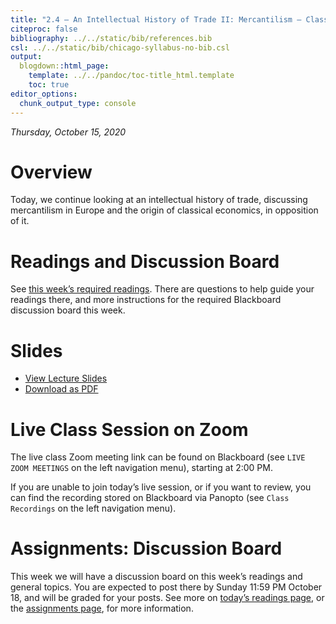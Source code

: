 ```yaml
---
title: "2.4 — An Intellectual History of Trade II: Mercantilism — Class Notes"
citeproc: false
bibliography: ../../static/bib/references.bib
csl: ../../static/bib/chicago-syllabus-no-bib.csl
output:
  blogdown::html_page:
    template: ../../pandoc/toc-title_html.template
    toc: true
editor_options: 
  chunk_output_type: console
---
```


*Thursday, October 15, 2020*

# Overview

Today, we continue looking at an intellectual history of trade, discussing mercantilism in Europe and the origin of classical economics, in opposition of it.

# Readings and Discussion Board

See [this week's required readings](/reading/2.3-reading). There are questions to help guide your readings there, and more instructions for the required Blackboard discussion board this week.

# Slides

- [<i class="fas fa-chalkboard-teacher"></i> View Lecture Slides](/slides/2.4-slides.html)
- [<i class="fas fa-file-pdf"></i> Download as PDF](/slides/2.4-slides.pdf)

# Live Class Session on Zoom

The live class <i class="fas fa-video"></i> Zoom meeting link can be found on Blackboard (see `LIVE ZOOM MEETINGS` on the left navigation menu), starting at 2:00 PM.

If you are unable to join today's live session, or if you want to review, you can find the recording stored on Blackboard via Panopto (see `Class Recordings` on the left navigation menu).

# Assignments: Discussion Board

This week we will have a discussion board on this week’s readings and general topics. You are expected to post there by Sunday 11:59 PM October 18, and will be graded for your posts. See more on [today’s readings page](/reading/2.4-reading), or the [assignments page](/assignments), for more information.
